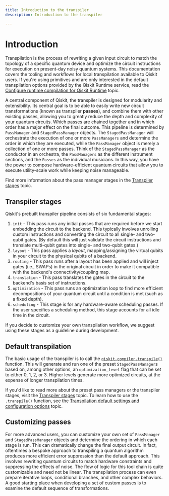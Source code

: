 ```yaml
---
title: Introduction to the transpiler
description: Introduction to the transpiler

---
```



# Introduction

Transpilation is the process of rewriting a given input circuit to match the topology of a specific quantum device and optimize the circuit instructions for execution on present-day noisy quantum systems.  This documentation covers the tooling and workflows for local transpilation available to Qiskit users.  If you're using primitives and are only interested in the default transpilation options provided by the Qiskit Runtime service, read the [Configure runtime compilation for Qiskit Runtime](../run/configure-runtime-compilation) topic.

A central component of Qiskit, the transpiler is designed for modularity and extensibility. Its central goal is to be able to easily write new circuit transformations (known as transpiler **passes**), and combine them with other existing passes, allowing you to greatly reduce the depth and complexity of your quantum circuits.  Which passes are chained together and in which order has a major effect on the final outcome. This pipeline is determined by `PassManager` and `StagedPassManager` objects.  The `StagedPassManager` will orchestrate the execution of one or more `PassManagers` and determine the order in which they are executed, while the `PassManager` object is merely a collection of one or more passes.  Think of the `StagedPassManager` as the conductor in an orchestra, the `PassManagers` as the different instrument sections, and the `Passes` as the individual musicians.  In this way, you have the power to compose hardware-efficient quantum circuits that allow you to execute utility-scale work while keeping noise manageable.

Find more information about the pass manager stages in the [Transpiler stages](transpiler-stages) topic.


## Transpiler stages
Qiskit's prebuilt transpiler pipeline consists of six fundamental stages:

1. `init` - This pass runs any initial passes that are required before we start embedding the circuit to the backend.  This typically involves unrolling custom instructions and converting the circuit to all single- and two-qubit gates. (By default this will just validate the circuit instructions and translate multi-qubit gates into single- and two-qubit gates.)
1. `layout` - This pass applies a *layout*, mapping/assigning the virtual qubits in your circuit to the physical qubits of a backend.
1. `routing` - This pass runs after a layout has been applied and will inject gates (i.e., SWAPs) in the original circuit in order to make it compatible with the backend's connectivity/coupling map.
1. `translation` - This pass translates the gates in the circuit to the backend's basis set of instructions.
1. `optimization` - This pass runs an optimization loop to find more efficient decompositions of your quantum circuit until a condition is met (such as a fixed depth).
1. `scheduling` - This stage is for any hardware-aware scheduling passes. If the user specifies a scheduling method, this stage accounts for all idle time in the circuit.

 If you decide to customize your own transpilation workflow, we suggest using these stages as a guideline during development.



## Default transpilation
The basic usage of the transpiler is to call the [`qiskit.compiler.transpile()`](../api/qiskit/compiler#qiskit.compiler.transpile) function.  This will generate and run one of the preset `StagedPassManager`s based on, among other options, an `optimization_level` flag that can be set to either 0, 1, 2, or 3.  Higher levels generate more optimized circuits, at the expense of longer transpilation times.

If you'd like to read more about the preset pass managers or the transpiler stages, visit the [Transpiler stages](transpiler-stages) topic. To learn how to use the `.transpile()` function, see the [Transpilation default settings and configuration options](defaults_and_configuration_options) topic.


## Customizing passes
For more advanced users, you can customize your own set of `PassManager` and `StagedPassManager` objects and determine the ordering in which each stage is run.  This can dramatically change the final output circuit. In fact, oftentimes a bespoke approach to transpiling a quantum algorithm produces more efficient error suppression than the default approach.  This involves rewriting quantum circuits to match hardware constraints and suppressing the effects of noise.  The flow of logic for this tool chain is quite customizable and need not be linear.  The transpilation process can even prepare iterative loops, conditional branches, and other complex behaviors.  A good starting place when developing a set of custom passes is to examine the default sequence of transformations.

